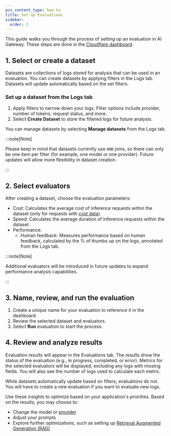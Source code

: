 ```yaml
---
pcx_content_type: how-to
title: Set up Evaluations
sidebar:
  order: 2
---
```


This guide walks you through the process of setting up an evaluation in AI Gateway. These steps are done in the [Cloudflare dashboard](https://dash.cloudflare.com/).

## 1. Select or create a dataset

Datasets are collections of logs stored for analysis that can be used in an evaluation. You can create datasets by applying filters in the Logs tab. Datasets will update automatically based on the set filters.

### Set up a dataset from the Logs tab

1. Apply filters to narrow down your logs. Filter options include provider, number of tokens, request status, and more.
2. Select **Create Dataset** to store the filtered logs for future analysis.

You can manage datasets by selecting **Manage datasets** from the Logs tab.

:::note[Note]

Please keep in mind that datasets currently use `AND` joins, so there can only be one item per filter (for example, one model or one provider). Future updates will allow more flexibility in dataset creation.

:::

## 2. Select evaluators

After creating a dataset, choose the evaluation parameters:

- Cost: Calculates the average cost of inference requests within the dataset (only for requests with [cost data](/ai-gateway/observability/costs/)).
- Speed: Calculates the average duration of inference requests within the dataset.
- Performance:
  - Human feedback: Measures performance based on human feedback, calculated by the % of thumbs up on the logs, annotated from the Logs tab.

:::note[Note]

Additional evaluators will be introduced in future updates to expand performance analysis capabilities.

:::

## 3. Name, review, and run the evaluation

1. Create a unique name for your evaluation to reference it in the dashboard.
2. Review the selected dataset and evaluators.
3. Select **Run** evaluation to start the process.

## 4. Review and analyze results

Evaluation results will appear in the Evaluations tab. The results show the status of the evaluation (e.g., in progress, completed, or error). Metrics for the selected evaluators will be displayed, excluding any logs with missing fields. You will also see the number of logs used to calculate each metric.

While datasets automatically update based on filters, evaluations do not. You will have to create a new evaluation if you want to evaluate new logs.

Use these insights to optimize based on your application's priorities. Based on the results, you may choose to:

- Change the model or [provider](/ai-gateway/providers/)
- Adjust your prompts
- Explore further optimizations, such as setting up [Retrieval Augmented Generation (RAG)](/reference-architecture/diagrams/ai/ai-rag/)
